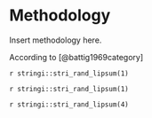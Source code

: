 # Methodology

Insert methodology here.

According to [@battig1969category]

`r stringi::stri_rand_lipsum(1)` 

`r stringi::stri_rand_lipsum(1)`

`r stringi::stri_rand_lipsum(4)`
